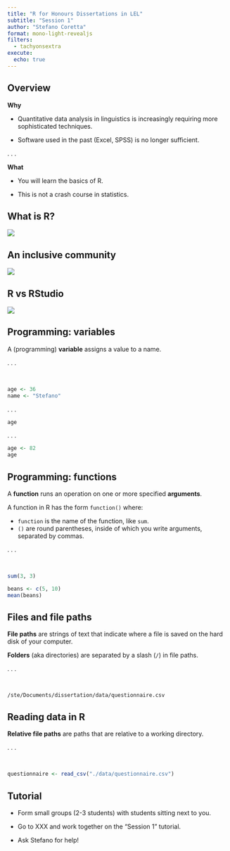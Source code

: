```yaml
---
title: "R for Honours Dissertations in LEL"
subtitle: "Session 1"
author: "Stefano Coretta"
format: mono-light-revealjs
filters: 
  - tachyonsextra
execute: 
  echo: true
---
```


## Overview

::: box-note
**Why**

-   Quantitative data analysis in linguistics is increasingly requiring more sophisticated techniques.

-   Software used in the past (Excel, SPSS) is no longer sufficient.
:::

. . .

::: box-tip
**What**

-   You will learn the basics of R.

-   This is not a crash course in statistics.
:::

## What is R?

![](/img/what-r-for.png){fig-align="center"}

## An inclusive community

![](/img/inclusive-community.png){fig-align="center"}

## R vs RStudio

![](/img/R_vs_RStudio_1.png){fig-align="center"}

## Programming: variables

::: box-tip
A (programming) **variable** assigns a value to a name.
:::

. . .

<br>

```r
age <- 36
name <- "Stefano"
```

. . .

```r
age
```

. . .

```r
age <- 82
age
```


## Programming: functions

::: box-tip
A **function** runs an operation on one or more specified **arguments**.

A function in R has the form `function()` where:

-   `function` is the name of the function, like `sum`.
-   `()` are round parentheses, inside of which you write arguments, separated by commas.
:::

. . .

<br>

```r
sum(3, 3)

beans <- c(5, 10)
mean(beans)
```

## Files and file paths

::: box-tip
**File paths** are strings of text that indicate where a file is saved on the hard disk of your computer.

**Folders** (aka directories) are separated by a slash (`/`) in file paths.
:::

. . . 

<br>

```
/ste/Documents/dissertation/data/questionnaire.csv
```

## Reading data in R

::: box-tip
**Relative file paths** are paths that are relative to a working directory.
:::

. . .

<br>

``` r
questionnaire <- read_csv("./data/questionnaire.csv")
```

## Tutorial

::: box-warning
- Form small groups (2-3 students) with students sitting next to you.

- Go to XXX and work together on the "Session 1" tutorial.

- Ask Stefano for help!
:::
